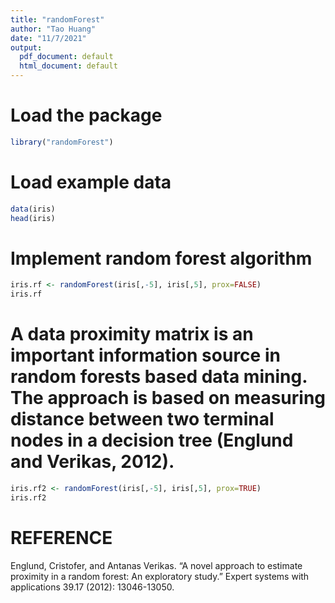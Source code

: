 ```yaml
---
title: "randomForest"
author: "Tao Huang"
date: "11/7/2021"
output:
  pdf_document: default
  html_document: default
---
```


# Load the package
```r
library("randomForest")
```

# Load example data
```r
data(iris)
head(iris)
```

# Implement random forest algorithm 
```r
iris.rf <- randomForest(iris[,-5], iris[,5], prox=FALSE)
iris.rf 
```

# A data proximity matrix is an important information source in random forests based data mining. The approach is based on measuring distance between two terminal nodes in a decision tree (Englund and Verikas, 2012). 
```r
iris.rf2 <- randomForest(iris[,-5], iris[,5], prox=TRUE)
iris.rf2
```

# REFERENCE
Englund, Cristofer, and Antanas Verikas. "A novel approach to estimate proximity in a random forest: An exploratory study." Expert systems with applications 39.17 (2012): 13046-13050.

